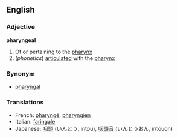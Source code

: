 ==English==
===Adjective===
'''pharyngeal'''

#Of or pertaining to the [[pharynx]]
#(''phonetics'') [[articulate]]d with the [[pharynx]]

===Synonym===
*[[pharyngal]]

===Translations===
*French: [[pharyngé]], [[pharyngien]]
*Italian: [[faringale]]
*Japanese: [[咽頭]] (いんとう, intou), [[咽頭音]] (いんとうおん, intouon)